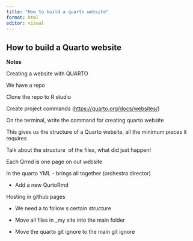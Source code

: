 ```yaml
---
title: "How to build a quarto website"
format: html
editor: visual
---
```


## How to build a Quarto website

**Notes**

Creating a website with QUARTO

We have a repo

Clone the repo to R studio

Create project commands (<https://quarto.org/docs/websites/>)

On the terminal, write the command for creating quarto website

This gives us the structure of a Quarto website, all the minimum pieces it requires

Talk about the structure  of the files, what did just happen!

Each Qrmd is one page on out website

In the quarto YML - brings all together (orchestra director)

-   Add a new QurtoRmd

Hosting in github pages

-   We need a to follow s certain structure

-   Move all files in \_my site into the main folder

-   Move the quarto git ignore to the main git ignore
